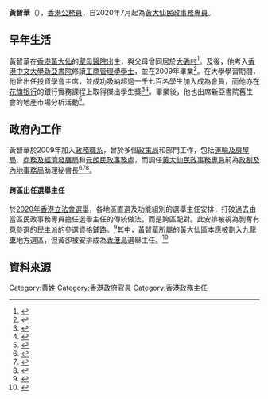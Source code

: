 '''黃智華'''{{JP}}（{{lang-en|Steve Wong Chi-wah}}），[[香港|香港]][[香港公務員|公務員]]，自2020年7月起為[[黃大仙區|黃大仙]][[民政事務專員|民政事務專員]]。

== 早年生活 ==
黃智華在[[香港|香港]][[黃大仙區|黃大仙]]的[[聖母醫院_(香港)|聖母醫院]]出生，與父母曾同居於[[大磡村|大磡村]]<ref>{{cite web|url=https://kowloonpost.hk/2021/07/30/20210728p6e/|title=黃大仙民政事務專員黃智華 迎難而上 回饋出生地|work=龍週|date=2021-07-30|accessdate=2021-10-01|archive-date=2021-08-09|archive-url=https://web.archive.org/web/20210809041712/https://kowloonpost.hk/2021/07/30/20210728p6e/|dead-url=no}}</ref>。及後，他考入[[香港中文大學|香港中文大學]][[新亞書院|新亞書院]]修讀[[工商管理學學士|工商管理學學士]]，並在2009年畢業<ref>{{cite web|url=http://history.na.cuhk.edu.hk/Portals/2/Images/Publication/b1665996x_v37_2009-2010_04.pdf|title=新亞書院二○○九年畢業生名錄|date=2009-12|issue=37|page=33|journal=新亞生活|publisher=香港中文大學新亞書院|access-date=2021-10-01|archive-date=2021-10-01|archive-url=https://web.archive.org/web/20211001082628/http://history.na.cuhk.edu.hk/Portals/2/Images/Publication/b1665996x_v37_2009-2010_04.pdf|dead-url=no}}</ref>。在大學學習期間，他曾出任投資學會主席，並成功吸納超過一千七百名學生加入成為會員，而他亦在[[花旗银行|花旗银行]]的銀行實務課程上取得傑出學生獎<ref>{{cite web|url=http://citibank.com.hk/chinese/info/pdf/ctb_press_release_c_20080422.pdf|title=Citibank University Banking Course 2007-2008畢業典禮|date=2008-04-22|work=花旗银行|access-date=2021-10-01|archive-date=2012-11-07|archive-url=https://web.archive.org/web/20121107153115/http://citibank.com.hk/chinese/info/pdf/ctb_press_release_c_20080422.pdf|dead-url=no}}</ref><ref>{{cite web|url=https://www.iso.cuhk.edu.hk/images/publication/archive/newsletter/317/pdf/NSL317_full.pdf|issue=317|page=8|title=銀行家現身說法　商學生得益匪淺|date=2008-05-04|journal=中大通訊|publisher=香港中文大學資訊處|access-date=2021-10-01|archive-date=2021-10-01|archive-url=https://web.archive.org/web/20211001082518/https://www.iso.cuhk.edu.hk/images/publication/archive/newsletter/317/pdf/NSL317_full.pdf|dead-url=no}}</ref>。畢業後，他也出席新亞書院舊生會的地產市場分析活動<ref>{{cite web|url=https://www.naalumni.org/index.php?option=com_attend_events&task=view&id=135|title=新亞校友講座四：地產|date=2012-01-04|work=新亞書院舊生會|access-date=2021-10-01|archive-date=2021-10-01|archive-url=https://web.archive.org/web/20211001082532/https://www.naalumni.org/index.php?option=com_attend_events&task=view&id=135|dead-url=no}}</ref>。

== 政府內工作 ==
黃智華於2009年加入[[政務職系|政務職系]]，曾於多個[[政策局|政策局]]和部門工作，包括[[運輸及房屋局|運輸及房屋局]]、[[商務及經濟發展局|商務及經濟發展局]]和[[元朗區|元朗]][[民政事務處|民政事務處]]，而調任[[黃大仙區|黃大仙]][[民政事務專員|民政事務專員]]前為[[政制及內地事務局|政制及內地事務局]]助理秘書長<ref name="HKGGov-20200717">{{cite web |title=新任離島民政事務專員和黃大仙民政事務專員履新（附圖） |url=https://www.info.gov.hk/gia/general/202007/17/P2020071700307.htm |accessdate=2020-07-25 |archive-date=2021-03-10 |archive-url=https://web.archive.org/web/20210310102905/https://www.info.gov.hk/gia/general/202007/17/P2020071700307.htm |dead-url=no }}</ref><ref>{{Cite web|url=https://www.hk01.com/%E7%A4%BE%E6%9C%83%E6%96%B0%E8%81%9E/45215/|title=關鍵「摸底」過程曝光　兩小時飯局食燒鵝　梁志祥：房署無提分三期做|date=2016-09-27|work=香港01|accessdate=2021-10-01|archive-date=2021-10-01|archive-url=https://web.archive.org/web/20211001082544/https://www.hk01.com/%E7%A4%BE%E6%9C%83%E6%96%B0%E8%81%9E/45215/%E6%A9%AB%E6%B4%B2%E7%88%AD%E8%AD%B0-%E9%97%9C%E9%8D%B5-%E6%91%B8%E5%BA%95-%E9%81%8E%E7%A8%8B%E6%9B%9D%E5%85%89-%E5%85%A9%E5%B0%8F%E6%99%82%E9%A3%AF%E5%B1%80%E9%A3%9F%E7%87%92%E9%B5%9D-%E6%A2%81%E5%BF%97%E7%A5%A5-%E6%88%BF%E7%BD%B2%E7%84%A1%E6%8F%90%E5%88%86%E4%B8%89%E6%9C%9F%E5%81%9A|dead-url=no}}</ref><ref>{{Cite web|url=https://www.info.gov.hk/gia/general/201601/30/P201601290686.htm|title=香港濕地公園慶祝２０１６世界濕地日|date=2016-01-30|work=香港特別行政區政府新聞公報|accessdate=2021-10-01|archive-date=2019-09-01|archive-url=https://web.archive.org/web/20190901052811/https://www.info.gov.hk/gia/general/201601/30/P201601290686.htm|dead-url=no}}</ref>。

==== 跨區出任選舉主任 ====
於[[2020年香港立法會選舉|2020年香港立法會選舉]]，各地區直選及功能組別的選舉主任安排，打破過去由當區民政事務專員擔任選舉主任的傳統做法，而是跨區配對。此安排被視為剝奪有意參選的[[民主派_(香港)|民主派]]的參選資格鋪路。<ref name="HK01-20200618">{{Cite web|title=立法會選舉│選舉主任將跨區「大兜亂」 泛民料為DQ區議員參選人|url=https://www.hk01.com/政情/487778/立法會選舉-選舉主任將跨區-大兜亂-泛民料為dq區議員參選人|accessdate=2020-06-21|date=2020-06-18|last=鄭寶生|first=陳小瑜|work=香港01|language=zh-HK|archive-date=2020-06-22|archive-url=https://web.archive.org/web/20200622100412/https://www.hk01.com/%E6%94%BF%E6%83%85/487778/%E7%AB%8B%E6%B3%95%E6%9C%83%E9%81%B8%E8%88%89-%E9%81%B8%E8%88%89%E4%B8%BB%E4%BB%BB%E5%B0%87%E8%B7%A8%E5%8D%80-%E5%A4%A7%E5%85%9C%E4%BA%82-%E6%B3%9B%E6%B0%91%E6%96%99%E7%82%BAdq%E5%8D%80%E8%AD%B0%E5%93%A1%E5%8F%83%E9%81%B8%E4%BA%BA|dead-url=no}}</ref>其中，黃智華所屬的黃大仙區本應被劃入[[九龍東選區|九龍東]]地方選區，但黃卻被安排成為[[香港島選區|香港島]]選舉主任。<ref name="Thestandnews-20200725-2">{{cite web |title=【DQ 前奏？】何桂藍收選舉主任來信　據「抗爭派聲明」追問反對國安法、否決預算案 |url=https://www.thestandnews.com/politics/dq-%E5%89%8D%E5%A5%8F-%E4%BD%95%E6%A1%82%E8%97%8D%E6%94%B6%E9%81%B8%E8%88%89%E4%B8%BB%E4%BB%BB%E4%BE%86%E4%BF%A1-%E6%93%9A-%E6%8A%97%E7%88%AD%E6%B4%BE%E8%81%B2%E6%98%8E-%E8%BF%BD%E5%95%8F%E5%8F%8D%E5%B0%8D%E5%9C%8B%E5%AE%89%E6%B3%95-%E5%90%A6%E6%B1%BA%E9%A0%90%E7%AE%97%E6%A1%88/ |accessdate=2020-07-25 |archive-date=2020-07-25 |archive-url=https://web.archive.org/web/20200725113108/https://www.thestandnews.com/politics/dq-%E5%89%8D%E5%A5%8F-%E4%BD%95%E6%A1%82%E8%97%8D%E6%94%B6%E9%81%B8%E8%88%89%E4%B8%BB%E4%BB%BB%E4%BE%86%E4%BF%A1-%E6%93%9A-%E6%8A%97%E7%88%AD%E6%B4%BE%E8%81%B2%E6%98%8E-%E8%BF%BD%E5%95%8F%E5%8F%8D%E5%B0%8D%E5%9C%8B%E5%AE%89%E6%B3%95-%E5%90%A6%E6%B1%BA%E9%A0%90%E7%AE%97%E6%A1%88/ |dead-url=no }}</ref>

==資料來源==
{{reflist}}

{{s-start}}
{{s-gov}}
{{s-bef | before=[[江潤珊|江潤珊]]}}
{{s-ttl | title=[[黃大仙區|黃大仙]][[民政事務專員|民政事務專員]] | years= 2020年7月18日－}}
{{s-inc}}
{{s-end}}

{{Portal bar|香港|政治|人物}}

{{DEFAULTSORT:Wong, Steve Chi-wah}}
[[Category:黄姓|Category:黄姓]]
[[Category:香港政府官員|Category:香港政府官員]]
[[Category:香港政務主任|Category:香港政務主任]]